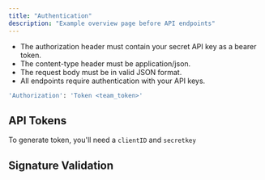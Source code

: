 ```yaml
---
title: "Authentication"
description: "Example overview page before API endpoints"
---
```


- The authorization header must contain your secret API key as a bearer token.
- The content-type header must be application/json.
- The request body must be in valid JSON format.
- All endpoints require authentication with your API keys.



```bash
'Authorization': 'Token <team_token>'
```

## API Tokens

To generate token, you'll need a `clientID` and `secretkey`

## Signature Validation 

